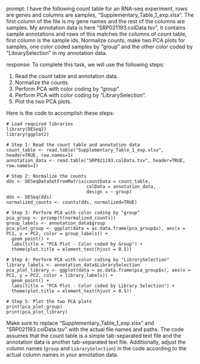 prompt:
I have the following count table for an RNA-seq experiment, rows are genes and columns are samples, "Supplementary_Table_1_exp.xlsx". The first column of the file is my gene names and the rest of the columns are samples. My annotation data is here  "SRP021193.colData.tsv", it contains sample annotations and rows of this matches the columns of count table, first column is the sample ids. Normalize counts, make two PCA plots for samples, one color coded samples by "group" and the other color coded by "LibrarySelection" in my annotation data.

response:
To complete this task, we will use the following steps:

1. Read the count table and annotation data.
2. Normalize the counts.
3. Perform PCA with color coding by "group".
4. Perform PCA with color coding by "LibrarySelection".
5. Plot the two PCA plots.

Here is the code to accomplish these steps:

```
# Load required libraries
library(DESeq2)
library(ggplot2)

# Step 1: Read the count table and annotation data
count_table <- read.table("Supplementary_Table_1_exp.xlsx", header=TRUE, row.names=1)
annotation_data <- read.table("SRP021193.colData.tsv", header=TRUE, row.names=1)

# Step 2: Normalize the counts
dds <- DESeqDataSetFromMatrix(countData = count_table,
                              colData = annotation_data,
                              design = ~ group)
dds <- DESeq(dds)
normalized_counts <- counts(dds, normalized=TRUE)

# Step 3: Perform PCA with color coding by "group"
pca_group <- prcomp(t(normalized_counts))
group_labels <- annotation_data$group
pca_plot_group <- ggplot(data = as.data.frame(pca_group$x), aes(x = PC1, y = PC2, color = group_labels)) +
  geom_point() +
  labs(title = "PCA Plot - Color coded by Group") +
  theme(plot.title = element_text(hjust = 0.5))

# Step 4: Perform PCA with color coding by "LibrarySelection"
library_labels <- annotation_data$LibrarySelection
pca_plot_library <- ggplot(data = as.data.frame(pca_group$x), aes(x = PC1, y = PC2, color = library_labels)) +
  geom_point() +
  labs(title = "PCA Plot - Color coded by Library Selection") +
  theme(plot.title = element_text(hjust = 0.5))

# Step 5: Plot the two PCA plots
print(pca_plot_group)
print(pca_plot_library)
```

Make sure to replace "Supplementary_Table_1_exp.xlsx" and "SRP021193.colData.tsv" with the actual file names and paths. The code assumes that the count table is a simple tab-separated text file and the annotation data is another tab-separated text file. Additionally, adjust the column names (`group` and `LibrarySelection`) in the code according to the actual column names in your annotation data.
